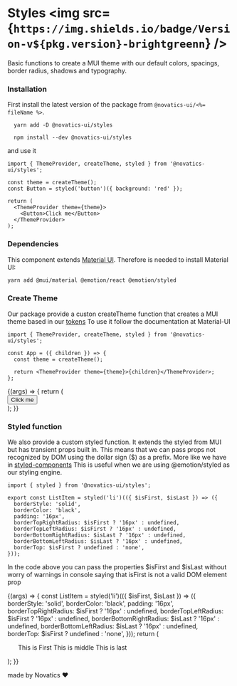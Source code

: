 
<Meta title="Styles" />

# Styles <img src={`https://img.shields.io/badge/Version-v${pkg.version}-brightgreenn`} />

Basic functions to create a MUI theme with our default colors, spacings, border radius, shadows and typography.

### Installation

First install the latest version of the package from `@novatics-ui/<%= fileName %>`.

```shell
  yarn add -D @novatics-ui/styles
```

```shell
  npm install --dev @novatics-ui/styles
```

and use it

```tsx
import { ThemeProvider, createTheme, styled } from '@novatics-ui/styles';

const theme = createTheme();
const Button = styled('button')({ background: 'red' });

return (
  <ThemeProvider theme={theme}>
    <Button>Click me</Button>
  </ThemeProvider>
);
```

### Dependencies

This component extends [Material UI](https://mui.com/material-ui/customization/theming/). Therefore is needed to install Material UI:

```bash
yarn add @mui/material @emotion/react @emotion/styled
```

### Create Theme

Our package provide a custon createTheme function that creates a MUI theme based in our [tokens](/docs/tokens--colors)
To use it follow the documentation at Material-UI

```tsx
import { ThemeProvider, createTheme, styled } from '@novatics-ui/styles';

const App = ({ children }) => {
  const theme = createTheme();

  return <ThemeProvider theme={theme}>{children}</ThemeProvider>;
};
```

<Canvas>
  <Story name="Create Theme">
    {(args) => {
      return (
        <div style={{ display: 'flex', justifyContent: 'center' }}>
          <Button variant="contained">Click me</Button>
        </div>
      );
    }}
  </Story>
</Canvas>

### Styled function

We also provide a custom styled function. It extends the styled from MUI but has transient props built in.
This means that we can pass props not recognized by DOM using the dollar sign ($) as a prefix. More like we have in [styled-components](https://styled-components.com/docs/api#using-custom-props)
This is useful when we are using @emotion/styled as our styling engine.

```tsx
import { styled } from '@novatics-ui/styles';

export const ListItem = styled('li')(({ $isFirst, $isLast }) => ({
  borderStyle: 'solid',
  borderColor: 'black',
  padding: '16px',
  borderTopRightRadius: $isFirst ? '16px' : undefined,
  borderTopLeftRadius: $isFirst ? '16px' : undefined,
  borderBottomRightRadius: $isLast ? '16px' : undefined,
  borderBottomLeftRadius: $isLast ? '16px' : undefined,
  borderTop: $isFirst ? undefined : 'none',
}));
```

In the code above you can pass the properties $isFirst and $isLast without worry of warnings in console saying that isFirst is not a valid DOM element prop

<Canvas>
  <Story name="Styled Function">
    {(args) => {
      const ListItem = styled('li')(({ $isFirst, $isLast }) => ({
        borderStyle: 'solid',
        borderColor: 'black',
        padding: '16px',
        borderTopRightRadius: $isFirst ? '16px' : undefined,
        borderTopLeftRadius: $isFirst ? '16px' : undefined,
        borderBottomRightRadius: $isLast ? '16px' : undefined,
        borderBottomLeftRadius: $isLast ? '16px' : undefined,
        borderTop: $isFirst ? undefined : 'none',
      }));
      return (
        <ul
          style={{
            listStyleType: 'none',
          }}
        >
          <ListItem $isFirst>This is First</ListItem>
          <ListItem>This is middle</ListItem>
          <ListItem $isLast>This is last</ListItem>
        </ul>
      );
    }}
  </Story>
</Canvas>

made by Novatics ❤
